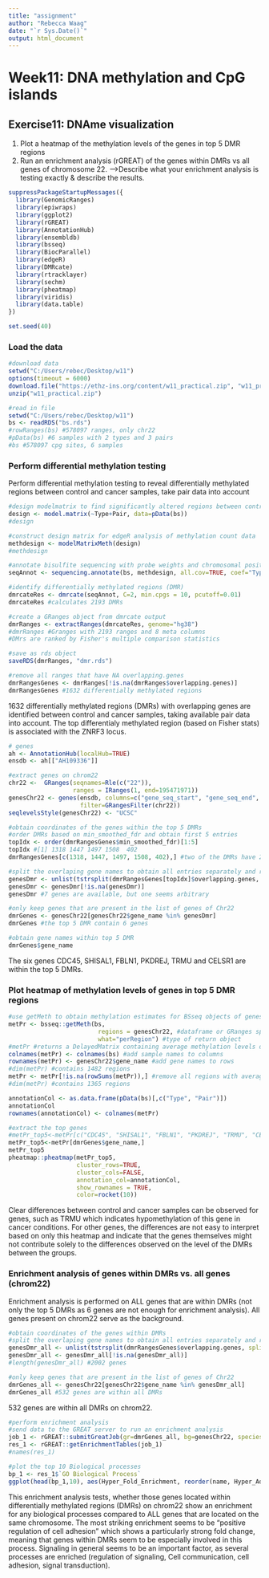 ---
title: "assignment"
author: "Rebecca Waag"
date: "`r Sys.Date()`"
output: html_document
---

# Week11: DNA methylation and CpG islands

## Exercise11: DNAme visualization

1. Plot a heatmap of the methylation levels of the genes in top 5 DMR regions
2. Run an enrichment analysis (rGREAT) of the genes within DMRs vs all genes of chromosome 22. 
-->Describe what your enrichment analysis is testing exactly & describe the results.

```{r}
suppressPackageStartupMessages({
  library(GenomicRanges)
  library(epiwraps)
  library(ggplot2)
  library(rGREAT)
  library(AnnotationHub)
  library(ensembldb)
  library(bsseq)
  library(BiocParallel)
  library(edgeR)
  library(DMRcate)
  library(rtracklayer)
  library(sechm)
  library(pheatmap)
  library(viridis)
  library(data.table)
})

set.seed(40)
```

### Load the data

```{r, eval=FALSE}
#download data
setwd("C:/Users/rebec/Desktop/w11")
options(timeout = 6000)
download.file("https://ethz-ins.org/content/w11_practical.zip", "w11_practical.zip")
unzip("w11_practical.zip")
```

```{r}
#read in file
setwd("C:/Users/rebec/Desktop/w11")
bs <- readRDS("bs.rds")
#rowRanges(bs) #578097 ranges, only chr22
#pData(bs) #6 samples with 2 types and 3 pairs
#bs #578097 cpg sites, 6 samples
```

### Perform differential methylation testing

Perform differential methylation testing to reveal differentially methylated regions between control and cancer samples, take pair data into account

```{r}
#design modelmatrix to find significantly altered regions between control and cancer, take pair data into account
design <- model.matrix(~Type+Pair, data=pData(bs)) 
#design

#construct design matrix for edgeR analysis of methylation count data
methdesign <- modelMatrixMeth(design)
#methdesign

#annotate bisulfite sequencing with probe weights and chromosomal position
seqAnnot <- sequencing.annotate(bs, methdesign, all.cov=TRUE, coef="Typenormal")

#identify differentially methylated regions (DMR)
dmrcateRes <- dmrcate(seqAnnot, C=2, min.cpgs = 10, pcutoff=0.01)
dmrcateRes #calculates 2193 DMRs

#create a GRanges object from dmrcate output
dmrRanges <- extractRanges(dmrcateRes, genome="hg38")
#dmrRanges #Granges with 2193 ranges and 8 meta columns
#DMrs are ranked by Fisher's multiple comparison statistics

#save as rds object
saveRDS(dmrRanges, "dmr.rds")

#remove all ranges that have NA overlapping.genes
dmrRangesGenes <- dmrRanges[!is.na(dmrRanges$overlapping.genes)]
dmrRangesGenes #1632 differentially methylated regions
```

1632 differentially methylated regions (DMRs) with overlapping genes are identified between control and cancer samples, taking available pair data into account. The top differentialy methylated region (based on Fisher stats) is associated with the ZNRF3 locus.

```{r}
# genes
ah <- AnnotationHub(localHub=TRUE)
ensdb <- ah[["AH109336"]]

#extract genes on chrom22
chr22 <-  GRanges(seqnames=Rle(c("22")), 
                  ranges = IRanges(1, end=195471971))
genesChr22 <- genes(ensdb, columns=c("gene_seq_start", "gene_seq_end", "gene_name"),
                    filter=GRangesFilter(chr22))
seqlevelsStyle(genesChr22) <- "UCSC"
```

```{r}
#obtain coordinates of the genes within the top 5 DMRs
#order DMRs based on min_smoothed_fdr and obtain first 5 entries
topIdx <- order(dmrRangesGenes$min_smoothed_fdr)[1:5]
topIdx #[1] 1318 1447 1497 1508  402
dmrRangesGenes[c(1318, 1447, 1497, 1508, 402),] #two of the DMRs have 2 overlapping genes, the other three have one overlapping gene

#split the overlaping gene names to obtain all entries separately and remove all NA entries
genesDmr <- unlist(tstrsplit(dmrRangesGenes[topIdx]$overlapping.genes, split=", "))
genesDmr <- genesDmr[!is.na(genesDmr)]
genesDmr #7 genes are available, but one seems arbitrary

#only keep genes that are present in the list of genes of Chr22
dmrGenes <- genesChr22[genesChr22$gene_name %in% genesDmr]
dmrGenes #the top 5 DMR contain 6 genes

#obtain gene names within top 5 DMR
dmrGenes$gene_name
```

The six genes CDC45, SHISAL1, FBLN1, PKDREJ, TRMU and CELSR1 are within the top 5 DMRs. 

### Plot heatmap of methylation levels of genes in top 5 DMR regions

```{r}
#use getMeth to obtain methylation estimates for BSseq objects of genes on chromosome 22
metPr <- bsseq::getMeth(bs, 
                         regions = genesChr22, #dataframe or GRanges specifying genomic regions
                         what="perRegion") #type of return object
#metPr #returns a DelayedMatrix containing average methylation levels of all genes on chrom22
colnames(metPr) <- colnames(bs) #add sample names to columns
rownames(metPr) <- genesChr22$gene_name #add gene names to rows
#dim(metPr) #contains 1482 regions
metPr <- metPr[!is.na(rowSums(metPr)),] #remove all regions with average methylation level NA
#dim(metPr) #contains 1365 regions

annotationCol <- as.data.frame(pData(bs)[,c("Type", "Pair")])
annotationCol
rownames(annotationCol) <- colnames(metPr)

#extract the top genes
#metPr_top5<-metPr[c("CDC45", "SHISAL1", "FBLN1", "PKDREJ", "TRMU", "CELSR1"),]
metPr_top5<-metPr[dmrGenes$gene_name,]
metPr_top5
pheatmap::pheatmap(metPr_top5, 
                   cluster_rows=TRUE,
                   cluster_cols=FALSE,
                   annotation_col=annotationCol,
                   show_rownames = TRUE,
                   color=rocket(10))
```

Clear differences between control and cancer samples can be observed for genes, such as TRMU which indicates hypomethylation of this gene in cancer conditions. For other genes, the differences are not easy to interpret based on only this heatmap and indicate that the genes themselves might not contribute solely to the differences observed on the level of the DMRs between the groups. 

### Enrichment analysis of genes within DMRs vs. all genes (chrom22)

Enrichment analysis is performed on ALL genes that are within DMRs (not only the top 5 DMRs as 6 genes are not enough for enrichment analysis). All genes present on chrom22 serve as the background. 

```{r}
#obtain coordinates of the genes within DMRs
#split the overlaping gene names to obtain all entries separately and remove all NA entries
genesDmr_all <- unlist(tstrsplit(dmrRangesGenes$overlapping.genes, split=", "))
genesDmr_all <- genesDmr_all[!is.na(genesDmr_all)]
#length(genesDmr_all) #2002 genes

#only keep genes that are present in the list of genes of Chr22
dmrGenes_all <- genesChr22[genesChr22$gene_name %in% genesDmr_all]
dmrGenes_all #532 genes are within all DMRs
```

532 genes are within all DMRs on chrom22. 

```{r}
#perform enrichment analysis
#send data to the GREAT server to run an enrichment analysis
job_1 <- rGREAT::submitGreatJob(gr=dmrGenes_all, bg=genesChr22, species="hg38")
res_1 <- rGREAT::getEnrichmentTables(job_1)
#names(res_1)

#plot the top 10 Biological processes
bp_1 <- res_1$`GO Biological Process`
ggplot(head(bp_1,10), aes(Hyper_Fold_Enrichment, reorder(name, Hyper_Adjp_BH), size=Hyper_Foreground_Region_Hits, color=-log10(Hyper_Adjp_BH))) + geom_point() + scale_color_viridis_c() + ggtitle("Genes within DMRs: Biological Processes")

```

This enrichment analysis tests, whether those genes located within differentially methylated regions (DMRs) on chrom22 show an enrichment for any biological processes compared to ALL genes that are located on the same chromosome. 
The most striking enrichment seems to be "positive regulation of cell adhesion" which shows a particularly strong fold change, meaning that genes within DMRs seem to be especially involved in this process. Signaling in general seems to be an important factor, as several processes are enriched (regulation of signaling, Cell communication, cell adhesion, signal transduction).